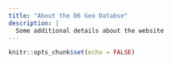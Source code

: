 ```yaml
---
title: "About the D6 Geo Databse"
description: |
  Some additional details about the website
---
```


```r
knitr::opts_chunk$set(echo = FALSE)
```

